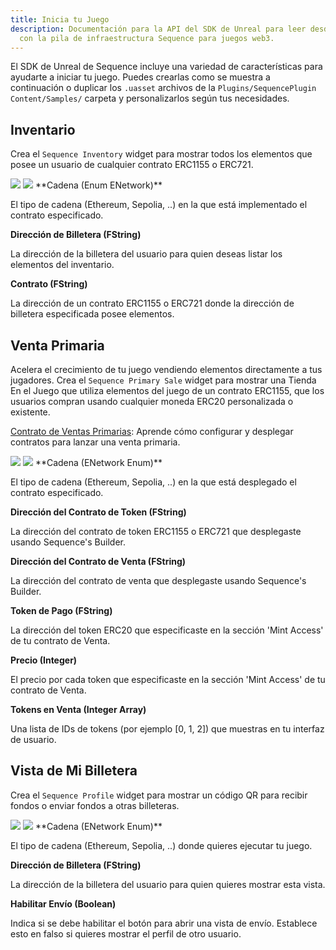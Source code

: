 ```yaml
---
title: Inicia tu Juego
description: Documentación para la API del SDK de Unreal para leer desde la blockchain
  con la pila de infraestructura Sequence para juegos web3.
---
```


El SDK de Unreal de Sequence incluye una variedad de características para ayudarte a iniciar tu juego. Puedes crearlas como se muestra a continuación o duplicar los `.uasset` archivos de la `Plugins/SequencePlugin Content/Samples/`
carpeta y personalizarlos según tus necesidades.

## Inventario

Crea el `Sequence Inventory` widget para mostrar todos los elementos que posee un usuario de cualquier contrato ERC1155 o ERC721.

<Frame caption="Feature Inventory Demo">
  <img src="/images/unreal/feature_inventory_demo.gif" />
</Frame>

<Frame caption="Feature Inventory">
  <img src="/images/unreal/feature_inventory.png" />
</Frame>

<Accordion title="Parameters">
  **Cadena (Enum ENetwork)**

  El tipo de cadena (Ethereum, Sepolia, ..) en la que está implementado el contrato especificado.

  **Dirección de Billetera (FString)**

  La dirección de la billetera del usuario para quien deseas listar los elementos del inventario.

  **Contrato (FString)**

  La dirección de un contrato ERC1155 o ERC721 donde la dirección de billetera especificada posee elementos.
</Accordion>

## Venta Primaria

Acelera el crecimiento de tu juego vendiendo elementos directamente a tus jugadores. Crea el `Sequence Primary Sale` widget para mostrar una Tienda En el Juego que utiliza elementos del juego de un contrato ERC1155, que los usuarios compran usando cualquier moneda ERC20 personalizada o existente.

[Contrato de Ventas Primarias](/solutions/collectibles/contracts/deploy-primary-sales-contract/): Aprende cómo configurar y desplegar contratos para lanzar una venta primaria.

<Frame caption="Feature Sale Demo">
  <img src="/images/unreal/feature_sale_demo.gif" />
</Frame>

<Frame caption="Feature Sale">
  <img src="/images/unreal/feature_sale.png" />
</Frame>

<Accordion title="Parameters">
  **Cadena (ENetwork Enum)**

  El tipo de cadena (Ethereum, Sepolia, ..) en la que está desplegado el contrato especificado.

  **Dirección del Contrato de Token (FString)**

  La dirección del contrato de token ERC1155 o ERC721 que desplegaste usando Sequence's Builder.

  **Dirección del Contrato de Venta (FString)**

  La dirección del contrato de venta que desplegaste usando Sequence's Builder.

  **Token de Pago (FString)**

  La dirección del token ERC20 que especificaste en la sección 'Mint Access' de tu contrato de Venta.

  **Precio (Integer)**

  El precio por cada token que especificaste en la sección 'Mint Access' de tu contrato de Venta.

  **Tokens en Venta (Integer Array)**

  Una lista de IDs de tokens (por ejemplo \[0, 1, 2]) que muestras en tu interfaz de usuario.
</Accordion>

## Vista de Mi Billetera

Crea el `Sequence Profile` widget para mostrar un código QR para recibir fondos o enviar fondos a otras billeteras.

<Frame caption="Feature Wallet Demo">
  <img src="/images/unreal/feature_wallet_demo.gif" />
</Frame>

<Frame caption="Feature Wallet">
  <img src="/images/unreal/feature_wallet.png" />
</Frame>

<Accordion title="Parameters">
  **Cadena (ENetwork Enum)**

  El tipo de cadena (Ethereum, Sepolia, ..) donde quieres ejecutar tu juego.

  **Dirección de Billetera (FString)**

  La dirección de la billetera del usuario para quien quieres mostrar esta vista.

  **Habilitar Envío (Boolean)**

  Indica si se debe habilitar el botón para abrir una vista de envío. Establece esto en falso si quieres mostrar el perfil de otro usuario.
</Accordion>
